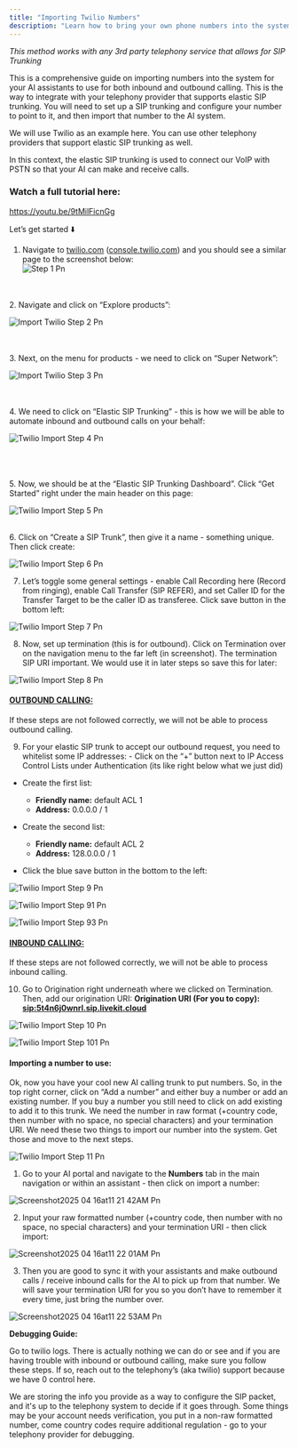 ```yaml
---
title: "Importing Twilio Numbers"
description: "Learn how to bring your own phone numbers into the system via SIP trunking"
---
```


_This method works with any 3rd party telephony service that allows for SIP Trunking_

This is a comprehensive guide on importing numbers into the system for your AI assistants to use for both inbound and outbound calling. This is the way to integrate with your telephony provider that supports elastic SIP trunking. You will need to set up a SIP trunking and configure your number to point to it, and then import that number to the AI system.

We will use Twilio as an example here. You can use other telephony providers that support elastic SIP trunking as well.

In this context, the elastic SIP trunking is used to connect our VoIP with PSTN so that your AI can make and receive calls.

### **Watch a full tutorial here:**

https://youtu.be/9tMilFicnGg

Let’s get started ⬇️

1. Navigate to [twilio.com](http://twilio.com) ([console.twilio.com](http://console.twilio.com)) and you should see a similar page to the screenshot below:\
![Step 1 Pn](/images/step-1.png)

\
\
2. Navigate and click on “Explore products”:

![Import Twilio Step 2 Pn](/images/import-twilio-step-2.png)

\
\
3. Next, on the menu for products - we need to click on “Super Network”:

![Import Twilio Step 3 Pn](/images/import-twilio-step-3.png)

\
\
4. We need to click on “Elastic SIP Trunking” - this is how we will be able to automate inbound and outbound calls on your behalf:

![Twilio Import Step 4 Pn](/images/twilio-import-step-4.png)

\
\
\
5. Now, we should be at the “Elastic SIP Trunking Dashboard”. Click “Get Started” right under the main header on this page:

![Twilio Import Step 5 Pn](/images/twilio-import-step-5.png)

\
6. Click on “Create a SIP Trunk”, then give it a name - something unique. Then click create:

![Twilio Import Step 6 Pn](/images/twilio-import-step-6.png)

7. Let’s toggle some general settings - enable Call Recording here (Record from ringing), enable Call Transfer (SIP REFER), and set Caller ID for the Transfer Target to be the caller ID as transferee. Click save button in the bottom left:

![Twilio Import Step 7 Pn](/images/twilio-import-step-7.png)

8. Now, set up termination (this is for outbound). Click on Termination over on the navigation menu to the far left (in screenshot). The termination SIP URI important. We would use it in later steps so save this for later:

![Twilio Import Step 8 Pn](/images/twilio-import-step-8.png)

#### **<u>OUTBOUND CALLING:</u>**

If these steps are not followed correctly, we will not be able to process outbound calling.

9. For your elastic SIP trunk to accept our outbound request, you need to whitelist some IP addresses: - Click on the “\+” button next to IP Access Control Lists under Authentication (its like right below what we just did) 

- Create the first list: 
  - **Friendly name:** default ACL 1
  - **Address:** 0.0.0.0 / 1 
- Create the second list: 
  - **Friendly name:** default ACL 2 
  - **Address:** 128.0.0.0 / 1

- Click the blue save button in the bottom to the left:

![Twilio Import Step 9 Pn](/images/twilio-import-step-9.png)

![Twilio Import Step 91 Pn](/images/twilio-import-step-91.png)

![Twilio Import Step 93 Pn](/images/twilio-import-step-93.png)

#### **<u>INBOUND CALLING:</u>**

If these steps are not followed correctly, we will not be able to process inbound calling.

10. Go to Origination right underneath where we clicked on Termination. Then, add our origination URI: **Origination URI (For you to copy):** **<u>sip:</u>**[**<u>5t4n6j0wnrl.sip.livekit.cloud</u>**](http://5t4n6j0wnrl.sip.livekit.cloud)

![Twilio Import Step 10 Pn](/images/twilio-import-step-10.png)

![Twilio Import Step 101 Pn](/images/twilio-import-step-101.png)

#### **Importing a number to use:**

Ok, now you have your cool new AI calling trunk to put numbers. So, in the top right corner, click on “Add a number” and either buy a number or add an existing number. If you buy a number you still need to click on add existing to add it to this trunk. We need the number in raw format (\+country code, then number with no space, no special characters) and your termination URI. We need these two things to import our number into the system. Get those and move to the next steps.

![Twilio Import Step 11 Pn](/images/twilio-import-step-11.png)

1. Go to your AI portal and navigate to the **Numbers** tab in the main navigation or within an assistant - then click on import a number:

![Screenshot2025 04 16at11 21 42AM Pn](/images/Screenshot2025-04-16at11.21.42AM.png)

2. Input your raw formatted number (\+country code, then number with no space, no special characters) and your termination URI - then click import:

![Screenshot2025 04 16at11 22 01AM Pn](/images/Screenshot2025-04-16at11.22.01AM.png)

3. Then you are good to sync it with your assistants and make outbound calls / receive inbound calls for the AI to pick up from that number. We will save your termination URI for you so you don’t have to remember it every time, just bring the number over.

![Screenshot2025 04 16at11 22 53AM Pn](/images/Screenshot2025-04-16at11.22.53AM.png)

**Debugging Guide:**

Go to twilio logs. There is actually nothing we can do or see and if you are having trouble with inbound or outbound calling, make sure you follow these steps. If so, reach out to the telephony’s (aka twilio) support because we have 0 control here.

We are storing the info you provide as a way to configure the SIP packet, and it's up to the telephony system to decide if it goes through. Some things may be your account needs verification, you put in a non-raw formatted number, come country codes require additional regulation - go to your telephony provider for debugging.